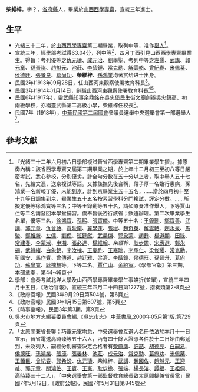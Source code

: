 '''柴維梓'''{{BD|？年||？年||catIdx=C柴}}，字？，[[省|省]][[府|府]][[縣|縣]]人，畢業於[[山西西學專齋|山西西學專齋]]，宣統三年進士。

== 生平 ==
* 光緒三十二年，於[[山西西學專齋|山西西學專齋]]第二期畢業，取列中等，准作[[舉人|舉人]]<ref>『光緒三十二年六月初六日學部複試晉省西學專齋第二期畢業學生摺』。據原奏內稱：該省西學專齋又屆第二期畢業之期，於上年十二月初三至初八等日嚴密考試，悉心參校，分別優劣，計全勻分數在五十分以上者，取中舉人五十七名，先給文憑，送京複試等語。又據該撫先後咨稱，段子厚一名臨行患病，孫鴻業一名新報丁優，未能到京，計到京畢業生五十五名，……當於四月初十至十九等日調集到京，畢業生五十五名按素習學科分門複試，評定分數。……所擬定優等徐鴻寶等三名；中等王錄勳等五十名，請如原奏准作舉人，下等賈山仁等二名請發回本學堂補習。俟奉旨後咨行該省；欽遵辦理。第二次畢業學生名單，優等三名，[[徐鴻寶|徐鴻寶]]、[[孫熙|孫熙]]、[[張寶麟|張寶麟]]。中等五十名：[[王錄勳|王錄勳]]、[[鄭寶善|鄭寶善]]、[[武講|武講]]、[[郭元章|郭元章]]、[[仇曾詒|仇曾詒]]、[[賈映南|賈映南]]、[[冀學蓬|冀學蓬]]、[[張增|張增]]、[[趙奇英|趙奇英]]、[[解雲輅|解雲輅]]、[[趙永泉|趙永泉]]、[[马骏_(1881年)|馬駿]]、[[鄭維新|鄭維新]]、[[左儒|左儒]]、[[劉偲|劉偲]]、[[班廷獻|班廷獻]]、[[武盡傑|武盡傑]]、[[郭象蒙|郭象蒙]]、[[趙錚|趙錚]]、[[楊道顯|楊道顯]]、[[田祿|田祿]]、[[常建春|常建春]]、[[李蒙淑|李蒙淑]]、[[申湘|申湘]]、[[張必達|張必達]]、[[楊維翰|楊維翰]]、''柴維梓''、[[耿步蟾|耿步蟾]]、[[宋應選|宋應選]]、[[鄭永錫|鄭永錫]]、[[武贊緒|武贊緒]]、[[白象錦|白象錦]]、[[李汝槐|李汝槐]]、[[王慶祚|王慶祚]]、[[王嘉瑞|王嘉瑞]]、[[李承仁|李承仁]]、[[梁俊耀|梁俊耀]]、[[常克勳|常克勳]]、[[靳國安|靳國安]]、[[馬作賓|馬作賓]]、[[曾傳道|曾傳道]]、[[趙廷雅|趙廷雅]]、[[梁濟|梁濟]]、[[李蔭鐘|李蔭鐘]]、[[侯德旺|侯德旺]]、[[孫晉升|孫晉升]]、[[葛尙功|葛尙功]]、[[蘇尙寬|蘇尙寬]]、[[耿槐植|耿槐植]]等。下等二名。[[賈仁山|賈仁山]]、[[余紹寅|余紹寅]]。《學部官報》第三期，本部章奏，第44-46頁</ref>。
* 宣統三年，經學部考試得63.04分，列中等<ref>學部：會奏考試北洋大學及山西西學專齋畢業學生事竣折(並單)，宣統三年四月十五日，《政治官報》，宣統三年四月二十四日第1277號，摺奏類第2-8頁</ref>，四月丁酉引見山西西學專齋畢業生。得旨：考列優等之[[仇元璹|仇元璹]]、[[成元治|成元治]]、[[劉學聖|劉學聖]]、考列中等之[[左儒|左儒]]、[[武講|武講]]、[[郭元章|郭元章]]、[[孫晉祺|孫晉祺]]、[[趙魁元|趙魁元]]、[[池莊|池莊]]、[[李蔭鍾|李蔭鍾]]、[[常克勳|常克勳]]、[[解雲輅|解雲輅]]、[[曾紀春|曾紀春]]、[[米佩棻|米佩棻]]、[[侯德旺|侯德旺]]、[[張景良|張景良]]、[[葛尚功|葛尚功]]、'''柴維梓'''、[[孫鴻業|孫鴻業]]均著赏给进士出身。
* 民國2年(1913年)9月28日，任山西河東觀察使署教育科長<ref>《政府官報》民國3年9月29日第504號，第6頁</ref>。
* 民國3年(1914年)1月14日，辭職山西河東觀察使署教育科長<ref>《政府官報》民國3年1月15日第607號，第5頁</ref><ref>《時事彙報》，民國3年第3期，第9頁</ref>。
* 民國6年(1917年)，[[靈武縣|靈武縣]]知事余鼎銘在吳忠堡民生街文廟創辦吳忠鎮高、初兩級學校，亦稱靈武縣第二高級小學，柴維梓任校長<ref>吳忠市地方志編纂委員會編.《吳忠市志》.中華書局,2000年05月第1版.第729頁</ref>。
* 民國7年（1918年），[[中華民國第二屆國會|中華民國第二屆國會]]參議員選舉中央選舉會第一部選舉人<ref>「太原閻兼省長鑒：巧電元電均悉，中央選舉會互選人名冊依法於本月十一日宣示，晉省電送高時臻等五十六人，內有四十餘人證憑各件於十二日始由郵遞到，未及列入，嗣經分別審查決定合格者有[[柴薦鷹|柴薦鷹]]、[[許喆|許喆]]、[[胡德亮|胡德亮]]、[[白嗣易|白嗣易]]、[[侯德旺|侯德旺]]、[[孫鴻業|孫鴻業]]、[[張箎|張箎]]、[[張晏林|張晏林]]、[[池莊|池莊]]、[[成元治|成元治]]、[[常克勳|常克勳]]、[[葛尙功|葛尙功]]、[[米佩棻|米佩棻]]、[[王藎臣|王藎臣]]、[[曾紀春|曾紀春]]、[[郭希汾|郭希汾]]、[[仇元璹|仇元璹]]、柴維梓、[[武講|武講]]、[[趙國佐|趙國佐]]、[[趙魁元|趙魁元]]、[[王迎祉|王迎祉]]、[[郭元章|郭元章]]、[[關鴻佐|關鴻佐]]、[[王賓|王賓]]、[[王憲|王憲]]、[[耿步蟾|耿步蟾]]、[[張端|張端]]、[[楊長溶|楊長溶]]、[[譚福|譚福]]、[[王祖侗|王祖侗]]、[[高時臻|高時臻]]三十二人」，「中央選舉會第一部監督教育總長致太原閻錫兼省長電」民國7年5月12日，《政府公報》，民國7年5月31日第845號</ref>。
==參考文獻==
{{Reflist|1}}
{{宣統三年游學畢業進士}}
{{DEFAULTSORT:C柴}}
